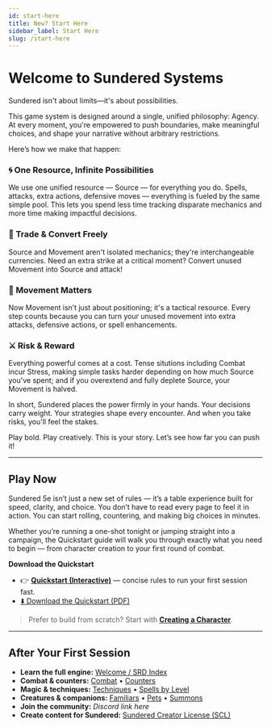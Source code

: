 ```yaml
---
id: start-here
title: New? Start Here
sidebar_label: Start Here
slug: /start-here
---
```


# Welcome to Sundered Systems

Sundered isn't about limits—it's about possibilities.

This game system is designed around a single, unified philosophy: Agency. At every moment, you're empowered to push boundaries, make meaningful choices, and shape your narrative without arbitrary restrictions.

Here’s how we make that happen:

### 🌀 One Resource, Infinite Possibilities
We use one unified resource — Source — for everything you do. Spells, attacks, extra actions, defensive moves — everything is fueled by the same simple pool. This lets you spend less time tracking disparate mechanics and more time making impactful decisions.

### 🔄 Trade & Convert Freely
Source and Movement aren't isolated mechanics; they're interchangeable currencies. Need an extra strike at a critical moment? Convert unused Movement into Source and attack!

### 🧭 Movement Matters
Now Movement isn’t just about positioning; it's a tactical resource. Every step counts because you can turn your unused movement into extra attacks, defensive actions, or spell enhancements.

### ⚔️ Risk & Reward
Everything powerful comes at a cost. Tense situtions including Combat incur Stress, making simple tasks harder depending on how much Source you've spent; and if you overextend and fully deplete Source, your Movement is halved.

In short, Sundered places the power firmly in your hands. Your decisions carry weight. Your strategies shape every encounter. And when you take risks, you'll feel the stakes.

Play bold. Play creatively. This is your story. Let’s see how far you can push it!

---

## Play Now

Sundered 5e isn’t just a new set of rules — it’s a table experience built for speed, clarity, and choice.
You don’t have to read every page to feel it in action. You can start rolling, countering, and making big choices in minutes.

Whether you’re running a one-shot tonight or jumping straight into a campaign, the Quickstart guide will walk you through exactly what you need to begin — from character creation to your first round of combat.

**Download the Quickstart**  
- 👉 **[Quickstart (Interactive)](./quickstart-interactive)** — concise rules to run your first session fast.  
- <a className="sw-button--primary button--lg" href="/img/quickstartdownload.pdf">
  ⬇️ Download the Quickstart (PDF)
  </a>

> Prefer to build from scratch? Start with **[Creating a Character](/docs/creating-a-character)**.

---

## After Your First Session

- **Learn the full engine:** [Welcome / SRD Index](./start-here)  
- **Combat & counters:** [Combat](./combat) • [Counters](./counters)  
- **Magic & techniques:** [Techniques](./techniques) • [Spells by Level](./level-1-spells)  
- **Creatures & companions:** [Familiars](./familiars) • [Pets](./pets) • [Summons](./summoned-creatures)  
- **Join the community:** _Discord link here_  
- **Create content for Sundered:** [Sundered Creator License (SCL)](./SCL)
